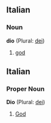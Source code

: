 ==Italian==
===Noun===
'''dio'''  (Plural: [[dei]])

# [[god]]

==Italian==
===Proper Noun===
'''Dio'''  (Plural: [[dei]])

# [[God]]